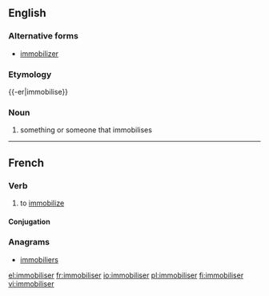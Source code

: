 ==English==
{{wikipedia}}

===Alternative forms===
* [[immobilizer]]

===Etymology===
{{-er|immobilise}}

===Noun===
{{en-noun}}

# something or someone that immobilises

----

==French==

===Verb===
{{fr-verb}}

# to [[immobilize]]

====Conjugation====
{{fr-conj-er|immobilis|avoir}}

===Anagrams===
* [[immobiliers#French|immobiliers]]

[[el:immobiliser]]
[[fr:immobiliser]]
[[io:immobiliser]]
[[pl:immobiliser]]
[[fi:immobiliser]]
[[vi:immobiliser]]